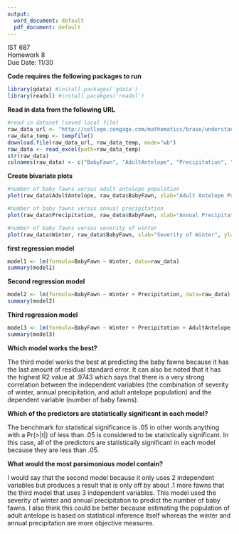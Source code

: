 ---
output:
  word_document: default
  pdf_document: default
---
IST 687  
Homework 8  
Due Date: 11/30   

**Code requires the following packages to run**

```{r}
library(gdata) #install.packages('gdata')
library(readxl) #install.pacakges('readxl')
```

**Read in data from the following URL**

```{r}
#read in dataset (saved local file)
raw_data_url <- "http://college.cengage.com/mathematics/brase/understandable_statistics/7e/students/datasets/mlr/excel/mlr01.xls"
raw_data_temp <- tempfile()
download.file(raw_data_url, raw_data_temp, mode="wb")
raw_data <- read_excel(path=raw_data_temp)
str(raw_data)
colnames(raw_data) <- c("BabyFawn", "AdultAntelope", "Precipitation", "Winter")
```

**Create bivariate plots**

```{r}
#number of baby fawns versus adult antelope population
plot(raw_data$AdultAntelope, raw_data$BabyFawn, xlab="Adult Antelope Population", ylab = "Number of Fawns")

#number of baby fawns versus annual precipitation
plot(raw_data$Precipitation, raw_data$BabyFawn, xlab="Annual Precipitation", ylab = "Number of Fawns")

#number of baby fawns versus severity of winter
plot(raw_data$Winter, raw_data$BabyFawn, xlab="Severity of Winter", ylab = "Number of Fawns")
```

**first regression model**

```{r}
model1 <- lm(formula=BabyFawn ~ Winter, data=raw_data)
summary(model1)
```

**Second regression model**

```{r}
model2 <- lm(formula=BabyFawn ~ Winter + Precipitation, data=raw_data)
summary(model2)
```

**Third regression model**

```{r}
model3 <- lm(formula=BabyFawn ~ Winter + Precipitation + AdultAntelope, data=raw_data)
summary(model3)
```

**Which model works the best?**

The third model works the best at predicting the baby fawns because it has the last amount of residual standard error. It can also be noted that it has the highest R2 value at .9743 which says that there is a very strong correlation between the independent variables (the combination of severity of winter, annual precipitation, and adult antelope population) and the dependent variable (number of baby fawns). 

**Which of the predictors are statistically significant in each model?**

The benchmark for statistical significance is .05 in other words anything with a Pr(>|t|) of less than .05 is considered to be statistically significant. In this case, all of the predictors are statistically significant in each model because they are less than .05.

**What would the most parsimonious model contain?**

I would say that the second model because it only uses 2 independent variables but produces a result that is only off by about .1 more fawns that the third model that uses 3 independent variables. This model used the severity of winter and annual precipitation to predict the number of baby fawns. I also think this could be better because estimating the population of adult antelope is based on statistical inference itself whereas the winter and annual precipitation are more objective measures. 
